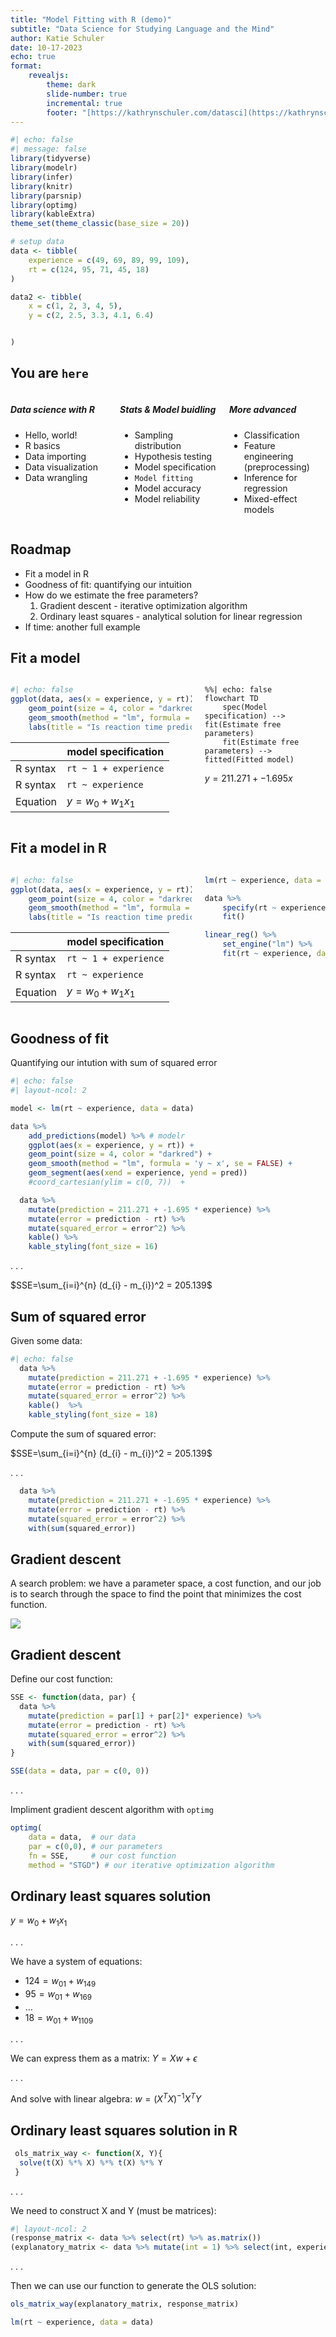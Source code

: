 ```yaml
---
title: "Model Fitting with R (demo)"
subtitle: "Data Science for Studying Language and the Mind"
author: Katie Schuler
date: 10-17-2023
echo: true
format: 
    revealjs:
        theme: dark
        slide-number: true
        incremental: true 
        footer: "[https://kathrynschuler.com/datasci](https://kathrynschuler.com/datasci/)"
---
```


```r
#| echo: false
#| message: false
library(tidyverse)
library(modelr)
library(infer)
library(knitr)
library(parsnip)
library(optimg)
library(kableExtra)
theme_set(theme_classic(base_size = 20))

# setup data 
data <- tibble(
    experience = c(49, 69, 89, 99, 109),
    rt = c(124, 95, 71, 45, 18)
)

data2 <- tibble(
    x = c(1, 2, 3, 4, 5),
    y = c(2, 2.5, 3.3, 4.1, 6.4)


)

```

## You are `here` {.smaller} 

:::: {.columns}

::: {.column width="33%"}

##### Data science with R 
::: {.nonincremental}
- Hello, world!
- R basics
- Data importing
- Data visualization
- Data wrangling 
:::
:::

::: {.column width="33%"}

##### Stats & Model buidling
::: {.nonincremental}
- Sampling distribution
- Hypothesis testing
- Model specification
- `Model fitting` 
- Model accuracy
- Model reliability
:::
:::

::: {.column width="33%"}

##### More advanced 
::: {.nonincremental}

- Classification
- Feature engineering (preprocessing) 
- Inference for regression
- Mixed-effect models
::: 
:::

::::

## Roadmap {.smaller}

- Fit a model in R 
- Goodness of fit: quantifying our intuition 
- How do we estimate the free parameters? 
    1. Gradient descent - iterative optimization algorithm
    2. Ordinary least squares - analytical solution for linear regression
- If time: another full example

## Fit a model  {.smaller}

:::: {.columns}
::: {.column width="60%"}



```r
#| echo: false
ggplot(data, aes(x = experience, y = rt)) +
    geom_point(size = 4, color = "darkred") +
    geom_smooth(method = "lm", formula = 'y ~ x', se = FALSE) +
    labs(title = "Is reaction time predicted by experience?") 

```


| | model specification | 
| -- | -- |
| R syntax | `rt ~ 1 + experience` |
| R syntax | `rt ~ experience` |
| Equation | $y=w_0+w_1x_1$ |


:::

::: {.column width="40%"}

```mermaid
%%| echo: false
flowchart TD
    spec(Model specification) --> fit(Estimate free parameters) 
    fit(Estimate free parameters) --> fitted(Fitted model) 
```

$y = 211.271 + -1.695x$
:::
::::

## Fit a model in R {.smaller}

:::: {.columns}
::: {.column width="60%"}



```r
#| echo: false
ggplot(data, aes(x = experience, y = rt)) +
    geom_point(size = 4, color = "darkred") +
    geom_smooth(method = "lm", formula = 'y ~ x', se = FALSE) +
    labs(title = "Is reaction time predicted by experience?") 

```



| | model specification| 
| -- | -- |
| R syntax | `rt ~ 1 + experience` |
| R syntax | `rt ~ experience` |
| Equation | $y=w_0+w_1x_1$ |


:::

::: {.column width="40%"}

::: {.fragment}

```r
lm(rt ~ experience, data = data)
```

:::

::: {.fragment}

```r
data %>% 
    specify(rt ~ experience) %>%
    fit()
```

::: 

::: {.fragment}

```r
linear_reg() %>%
    set_engine("lm") %>%
    fit(rt ~ experience, data = data)
```


:::
:::
::::



## Goodness of fit {.smaller}

Quantifying our intution with sum of squared error

```r
#| echo: false
#| layout-ncol: 2

model <- lm(rt ~ experience, data = data)

data %>%
    add_predictions(model) %>% # modelr
    ggplot(aes(x = experience, y = rt)) +
    geom_point(size = 4, color = "darkred") +
    geom_smooth(method = "lm", formula = 'y ~ x', se = FALSE) +
    geom_segment(aes(xend = experience, yend = pred)) 
    #coord_cartesian(ylim = c(0, 7))  +

  data %>%
    mutate(prediction = 211.271 + -1.695 * experience) %>%
    mutate(error = prediction - rt) %>%
    mutate(squared_error = error^2) %>%
    kable() %>%
    kable_styling(font_size = 16)


```

. . . 

$SSE=\sum_{i=i}^{n} (d_{i} - m_{i})^2 = 205.139$ 


## Sum of squared error {.smaller}

Given some data: 

```r
#| echo: false
  data %>%
    mutate(prediction = 211.271 + -1.695 * experience) %>%
    mutate(error = prediction - rt) %>%
    mutate(squared_error = error^2) %>%
    kable()  %>%
    kable_styling(font_size = 18)

```

Compute the sum of squared error: 

$SSE=\sum_{i=i}^{n} (d_{i} - m_{i})^2 = 205.139$ 

. . . 

```r
  data %>%
    mutate(prediction = 211.271 + -1.695 * experience) %>%
    mutate(error = prediction - rt) %>%
    mutate(squared_error = error^2) %>%
    with(sum(squared_error))

```

## Gradient descent 

A search problem: we have a parameter space, a cost function, and our job is to search through the space to find the point that minimizes the cost function.


![](../include/figures/gradient-descent.png)


## Gradient descent {.smaller}

Define our cost function:

```r
SSE <- function(data, par) {
  data %>%
    mutate(prediction = par[1] + par[2]* experience) %>%
    mutate(error = prediction - rt) %>%
    mutate(squared_error = error^2) %>%
    with(sum(squared_error))
}

SSE(data = data, par = c(0, 0))

```

. . . 

Impliment gradient descent algorithm with `optimg`

```r
optimg(
    data = data,  # our data
    par = c(0,0), # our parameters
    fn = SSE,     # our cost function
    method = "STGD") # our iterative optimization algorithm 

```

## Ordinary least squares solution {.smaller}

$y = w_0 + w_1x_1$

. . . 

We have a system of equations: 

- $124 = w_01 + w_149$
- $95 = w_01 + w_169$ 
- ...
- $18 = w_01 + w_1109$

. . . 

We can express them as a matrix: 
$Y = Xw + \epsilon$ 

. . . 

And solve with linear algebra:
$w = (X^TX)^{-1}X^TY$

<!-- \[
\begin{bmatrix}
124\\
95\\
71\\
45\\
18\\
\end{bmatrix}
=
\begin{bmatrix}
1 & 49\\
1 & 69\\
1 & 79\\
1 & 89\\
1 & 99\\
1 & 109\\
\end{bmatrix}
\times
\begin{bmatrix}
w_0\\
w_1\\
\end{bmatrix} 
\] -->

## Ordinary least squares solution in R {.smaller}

```r
 ols_matrix_way <- function(X, Y){
  solve(t(X) %*% X) %*% t(X) %*% Y
 }
```

. . . 

We need to construct X and Y (must be matrices): 

```r
#| layout-ncol: 2
(response_matrix <- data %>% select(rt) %>% as.matrix())
(explanatory_matrix <- data %>% mutate(int = 1) %>% select(int, experience) %>% as.matrix())
```

. . . 

Then we can use our function to generate the OLS solution: 
```r
ols_matrix_way(explanatory_matrix, response_matrix)
```

```r
lm(rt ~ experience, data = data)
```
<!-- 

## Linear model functional form

| field | linear model eq |
| --- | --------- |
| `h.s. algebra` | $y=ax+b$ |
| `machine learning` | $y = w_0 + w_1x_1 + w_2x_2 + ... + w_nx_n$ |
| `statistics` | $y = β_0 + β_1x_1 + β_2x_2 + ... + β_nx_n + ε$ |
| `matrix` | $y = Xβ + ε$ |


## Fitting a linear model {.smaller}

:::: {.columns}

::: {.column width="33%"}





:::

::: {.column width="67%"}

```r
#| echo: false

data <- tibble(
    x = c(1, 2, 3, 4, 5),
    y = c(1.2, 2.5, 2.3, 3.1, 4.4)
)

data2 <- tibble(
    x = c(1, 2, 3, 4, 5),
    y = c(2, 2.5, 3.3, 4.1, 6.4)


)


```

```r
ggplot(data, aes(x = x, y = y)) +
    geom_point(size = 4, color = "darkred") +
    geom_smooth(method = "lm", formula = 'y ~ x', se = FALSE) 

```

:::



::::

## Fitting by intuition {.smaller}

How would you draw a "best fit" line?  


```r
#| echo: false

ggplot(data, aes(x = x, y = y)) +
geom_point(size = 4, color = "darkred")

```

## Fitting by intuition {.smaller}

Which line fits best?  How can you tell? 

```r
#| echo: false
#| layout-ncol: 2
#| layout-nrow: 3



ggplot(data, aes(x = x, y = y)) +
geom_point(size = 4, color = "darkred") +
geom_smooth(method = "lm", formula = 'y ~ x', se = FALSE) +
coord_cartesian(ylim = c(0, 7)) +
labs(tag = "A")


ggplot(data, aes(x = x, y = y)) +
geom_point(size = 4, color = "darkred") +
geom_smooth(
    data = data2, 
    mapping = aes(x = x, y = y), 
    method = "lm", formula = "y ~ x", se = FALSE) +
    coord_cartesian(ylim = c(0, 7)) +
labs(tag = "B")

```


## Quantifying "goodness" of fit  {.smaller}

We can measure how close the model is to the data

```r
#| echo: false
modelA <- lm(y ~ x, data = data)
modelB <- lm(y ~ x, data = data2)

mseA <- data %>% add_predictions(modelA) %>%
    mutate(err = y - pred, sq_err = err^2)

mseB <- data %>% add_predictions(modelB) %>%
    mutate(err = y - pred, sq_err = err^2)

```




```r
#| echo: false
#| layout-ncol: 2

ggplot(mseA, aes(x = x, y = y)) +
geom_point(size = 4, color = "darkred") +
geom_smooth(method = "lm", formula = 'y ~ x', se = FALSE) +
geom_segment(aes(xend = x, yend = pred)) +
coord_cartesian(ylim = c(0, 7))  +
labs(tag = "A", title = "Fits well")



ggplot(mseB, aes(x = x, y = y)) +
geom_point(size = 4, color = "darkred") +
geom_smooth(
    data = data2, 
    mapping = aes(x = x, y = y), 
    method = "lm", formula = "y ~ x", se = FALSE) +
    geom_segment(aes(xend = x, yend = pred)) +
    coord_cartesian(ylim = c(0, 7)) +
labs(tag = "B", title = "Fits less well")



```

. . . 

`residuals`

## {.smaller} 

```r
#| echo: false
#| layout-ncol: 2
#| layout-nrow: 2
#| 
ggplot(data, aes(x = x, y = y)) +
geom_point(size = 4, color = "darkred") +
geom_smooth(method = "lm", formula = 'y ~ x', se = FALSE) +
coord_cartesian(ylim = c(0, 7)) +
labs(tag = "A", title = "Low SSE, y = 0.7x + 0.6", caption = "SSE = 0.6")


ggplot(data, aes(x = x, y = y)) +
geom_point(size = 4, color = "darkred") +
geom_smooth(
    data = data2, 
    mapping = aes(x = x, y = y), 
    method = "lm", formula = "y ~ x", se = FALSE) +
    coord_cartesian(ylim = c(0, 7)) +
labs(tag = "B", title = "High SSE", caption = "SSE = 6.364")

kable(mseA)
kable(mseB)




```

## But there are infinite possibilities

We can't test all `Inf` of the possible free parameters

$y=b_0+b_1x_1$

:::: {.columns}

::: {.column width="50%"}

#### Free parameters to test

![](../include/figures/error-surf-1.png)

:::

::: {.column width="50%"}

#### Level = SSE

![](../include/figures/error-surf-2.png)

:::

::::


## Error surface 

![](../include/figures/error-surface.png)

## Gradient descent, intuition

![](../include/figures/grad-desc-intuition.jpeg)

## Gradient descent 

![](../include/figures/gradient-descent.png)

## Gradient descent linear model 

![](../include/figures/error-surface-linear.png)

Linear models are convex functions: one minimum

## Ordinary least squares

Linear models have a solution: we can solve for the values with linear algebra. 

:::: {.columns}

::: {.column width="50%"}

#### $y = ax + b$

$1.2 = a1 + b$

$2.5 = a2 + b$

::: 

::: {.column width="50%"}

```r
lm(y ~ 1 + x, data)
```

```r
data %>%
    specify(y ~ 1 + x) %>%
    fit()
```

:::

::::

`ordinary least squares`











 -->
